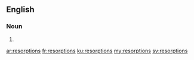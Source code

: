 ==English==

===Noun===
{{head|en|noun plural form}}

# {{plural of|resorption|lang=en}}

[[ar:resorptions]]
[[fr:resorptions]]
[[ku:resorptions]]
[[my:resorptions]]
[[sv:resorptions]]